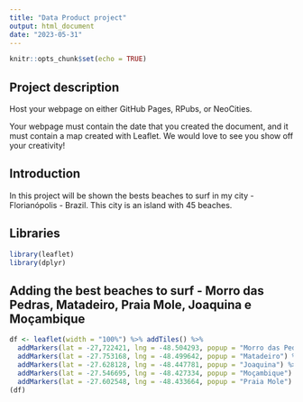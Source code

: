 ---
title: "Data Product project"
output: html_document
date: "2023-05-31"
---

```{r setup, include=FALSE}
knitr::opts_chunk$set(echo = TRUE)
```

## Project description

Host your webpage on either GitHub Pages, RPubs, or NeoCities.

Your webpage must contain the date that you created the document, and it must contain a map created with Leaflet. We would love to see you show off your creativity!

## Introduction

In this project will be shown the bests beaches to surf in my city - Florianópolis - Brazil. 
This city is an island with 45 beaches. 

## Libraries

```{r}
library(leaflet)
library(dplyr)
```

## Adding the best beaches to surf - Morro das Pedras, Matadeiro, Praia Mole, Joaquina e Moçambique

```{r}
df <- leaflet(width = "100%") %>% addTiles() %>%
  addMarkers(lat = -27,722421, lng = -48.504293, popup = "Morro das Pedras") %>%
  addMarkers(lat = -27.753168, lng = -48.499642, popup = "Matadeiro") %>%
  addMarkers(lat = -27.628128, lng = -48.447781, popup = "Joaquina") %>%
  addMarkers(lat = -27.546695, lng = -48.427334, popup = "Moçambique") %>%
  addMarkers(lat = -27.602548, lng = -48.433664, popup = "Praia Mole")
(df)
```

